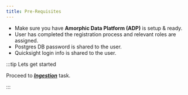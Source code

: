 ```yaml
---
title: Pre-Requisites
---
```


- Make sure you have **Amorphic Data Platform (ADP)** is setup & ready.
- User has completed the registration process and relevant roles are assigned.
- Postgres DB password is shared to the user.
- Quicksight login info is shared to the user.


:::tip Lets get started

  Proceed to <u>**_Ingestion_**</u> task.

:::